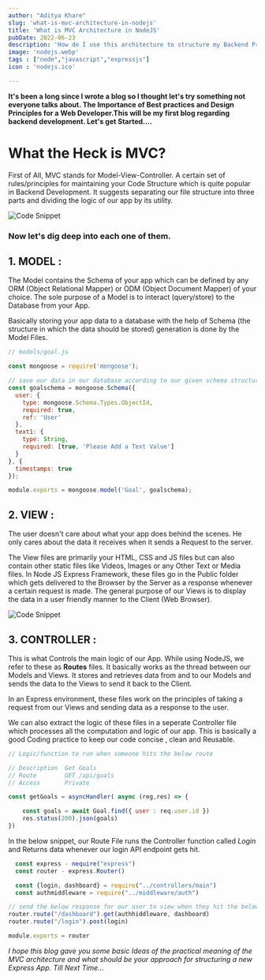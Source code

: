 ```yaml
---
author: "Aditya Khare"
slug: 'what-is-mvc-architecture-in-nodejs'
title: 'What is MVC Architecture in NodeJS'
pubDate: 2022-06-23
description: 'How do I use this architecture to structure my Backend Projects'
image: 'nodejs.webp'
tags : ["node","javascript","expressjs"]
icon : 'nodejs.ico'

---
```


**It's been a long since I wrote a blog so I thought let's try something not everyone talks about. The Importance of Best practices and Design Principles for a Web Developer.This will be my first blog regarding backend development. Let's get Started....**

# What the Heck is MVC?
First of All, MVC stands for Model-View-Controller. A certain set of rules/principles for maintaining your Code Structure which is quite popular in Backend Development.
It suggests separating our file structure into three parts and dividing the logic of our app by its utility.

![Code Snippet](https://pbs.twimg.com/media/FPYc1xpVUAE92ko?format=jpg&name=small)

### Now let's dig deep into each one of them.

## 1. MODEL :
The Model contains the Schema of your app which can be defined by any ORM (Object Relational Mapper) or ODM (Object Document Mapper) of your choice. 
The sole purpose of a Model is to interact (query/store) to the Database from your App.

Basically storing your app data to a database with the help of Schema (the structure in which the data should be stored) generation is done by the Model Files.

```javascript
// models/goal.js

const mongoose = require('mongoose');

// save our data in our database according to our given schema structure
const goalschema = mongoose.Schema({
  user: {
    type: mongoose.Schema.Types.ObjectId,
    required: true,
    ref: 'User'
  },
  text1: {
    type: String,
    required: [true, 'Please Add a Text Value']
  }
}, {
  timestamps: true
});

module.exports = mongoose.model('Goal', goalschema);

```

## 2. VIEW :
The user doesn't care about what your app does behind the scenes.
He only cares about the data it receives when it sends a Request to the server.

The View files are primarily your HTML, CSS and JS files but can also contain other static files like Videos, Images or any Other Text or Media files.
In Node JS Express Framework, these files go in the Public folder which gets delivered to the Browser by the Server as a response whenever a certain request is made.
The general purpose of our Views is to display the data in a user friendly manner to the Client (Web Browser).

![Code Snippet](https://firebasestorage.googleapis.com/v0/b/portfolio-52b82.appspot.com/o/Screenshot%20(1).png?alt=media&token=26bb980d-380d-4137-a8b0-d4ae5769f451)
 
## 3. CONTROLLER :
This is what Controls the main logic of our App.
While using NodeJS, we refer to these as **Routes** files.
It basically works as the thread between our Models and Views.
It stores and retrieves data from and to our Models and sends the data to the Views to send it back to the Client.

In an Express environment, these files work on the principles of taking a request from our Views and sending data as a response to the user.

We can also extract the logic of these files in a seperate Controller file which processes all the computation and logic of our app. This is basically a good Coding practice to keep our code concise , clean and Reusable.

```javascript
// Logic/function to run when someone hits the below route

// Description  Get Goals
// Route        GET /api/goals
// Access       Private

const getGoals = asyncHandler( async (reg,res) => {

    const goals = await Goal.find({ user : req.user.id })
    res.status(200).json(goals)
})
```

In the below snippet, our Route File runs the Controller function called *Login* and Returns data whenever our login API endpoint gets hit.

```javascript
  const express - nequire("express")
  const router - express.Router()

  const {login, dashboard} = require("../controllers/main")
  const authmiddleware = require("../middleware/auth")

// send the below response for our user to view when they hit the below Endpoint
router.route("/dashboard").get(authhiddleware, dashboard)
router.route("/login").post(login)

module.exports = router
```

*I hope this blog gave you some basic Ideas of the practical meaning of the MVC architecture and what should be your approach for structuring a new Express App. Till Next Time...*